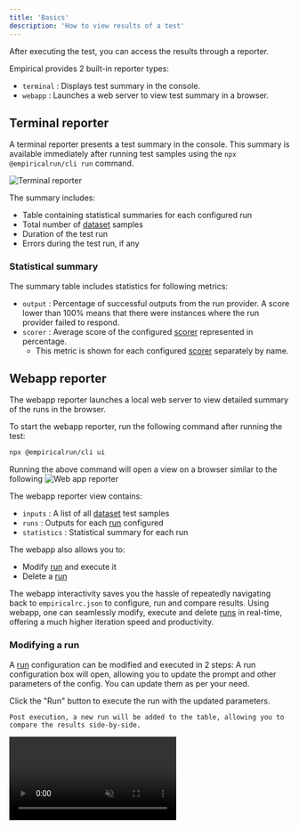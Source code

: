```yaml
---
title: 'Basics'
description: 'How to view results of a test'
---
```


After executing the test, you can access the results through a reporter.

Empirical provides 2 built-in reporter types:
- `terminal` : Displays test summary in the console.
- `webapp` : Launches a web server to view test summary in a browser.

## Terminal reporter
A terminal reporter presents a test summary in the console.
This summary is available immediately after running test samples using the `npx @empiricalrun/cli run` command.

![Terminal reporter](../images/terminal-reporter-summary.png)

The summary includes:
- Table containing statistical summaries for each configured run
- Total number of [dataset](./../dataset/basics) samples
- Duration of the test run
- Errors during the test run, if any

### Statistical summary
The summary table includes statistics for following metrics:
- `output` : Percentage of successful outputs from the run provider. A score lower than 100% means that there were instances where the run provider failed to respond.
- `scorer` : Average score of the configured [scorer](./../scoring/basics) represented in percentage.
    - This metric is shown for each configured [scorer](./../scoring/basics) separately by name.  


## Webapp reporter
The webapp reporter launches a local web server to view detailed summary of the runs in the browser.

To start the webapp reporter, run the following command after running the test:
```sh
npx @empiricalrun/cli ui
```

Running the above command will open a view on a browser similar to the following
![Web app reporter](../images/web-app-reporter-summary.png)

The webapp reporter view contains:

- `inputs` : A list of all [dataset](./../dataset/basics) test samples
- `runs` : Outputs for each [run](./../configuration) configured
- `statistics` : Statistical summary for each run

The webapp also allows you to:
- Modify [run](./../configuration) and execute it
- Delete a [run](./../configuration)

The webapp interactivity saves you the hassle of repeatedly navigating back to `empiricalrc.json` to configure, run and compare results. 
Using webapp, one can seamlessly modify, execute and delete [runs](./../configuration) in real-time, offering a much higher iteration speed and productivity.

### Modifying a run
A [run](./../configuration) configuration can be modified and executed in 2 steps:
<Steps>
    <Step title='Click "Show config" button next to the run'>
    A run configuration box will open, allowing you to update the prompt and other parameters of the config.
    You can update them as per your need.

  </Step>
  <Step title='Hit "Run"'>
    Click the "Run" button to execute the run with the updated parameters.

    Post execution, a new run will be added to the table, allowing you to compare the results side-by-side.
  </Step>
</Steps>
<video muted controls autoPlay loop playsInline src="https://assets.empirical.run/docs%2Fvideos%2Fedit-config-ui.mp4" />

### Deleting a run
To delete a run, click on the `(-)` button next to the run you want to remove. This will permanently remove the run from the webapp.